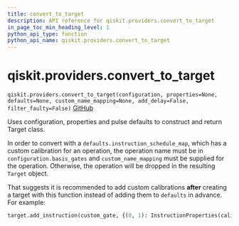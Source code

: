 ```yaml
---
title: convert_to_target
description: API reference for qiskit.providers.convert_to_target
in_page_toc_min_heading_level: 1
python_api_type: function
python_api_name: qiskit.providers.convert_to_target
---
```


<span id="qiskit-providers-convert-to-target" />

# qiskit.providers.convert\_to\_target

<span id="qiskit.providers.convert_to_target" />

`qiskit.providers.convert_to_target(configuration, properties=None, defaults=None, custom_name_mapping=None, add_delay=False, filter_faulty=False)` [GitHub](https://github.com/qiskit/qiskit/tree/stable/0.25/qiskit/providers/backend_compat.py "view source code")

Uses configuration, properties and pulse defaults to construct and return Target class.

In order to convert with a `defaults.instruction_schedule_map`, which has a custom calibration for an operation, the operation name must be in `configuration.basis_gates` and `custom_name_mapping` must be supplied for the operation. Otherwise, the operation will be dropped in the resulting `Target` object.

That suggests it is recommended to add custom calibrations **after** creating a target with this function instead of adding them to `defaults` in advance. For example:

```python
target.add_instruction(custom_gate, {(0, 1): InstructionProperties(calibration=custom_sched)})
```


